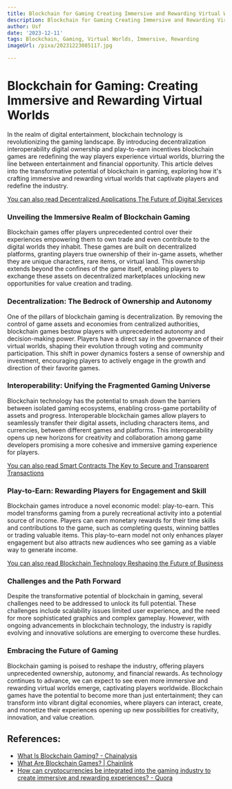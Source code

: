 ```yaml
---
title: Blockchain for Gaming Creating Immersive and Rewarding Virtual Worlds
description: Blockchain for Gaming Creating Immersive and Rewarding Virtual Worlds
author: Usf
date: '2023-12-11'
tags: Blockchain, Gaming, Virtual Worlds, Immersive, Rewarding
imageUrl: /pixa/20231223085117.jpg

---
```

# Blockchain for Gaming: Creating Immersive and Rewarding Virtual Worlds

In the realm of  digital entertainment, blockchain technology is revolutionizing the gaming  landscape. By introducing decentralization interoperability  digital ownership and play-to-earn incentives blockchain games are redefining the way players experience virtual worlds, blurring the line between entertainment  and financial opportunity. This article delves into the transformative potential of blockchain in gaming, exploring how it's crafting immersive and rewarding virtual worlds that captivate players  and redefine the industry.

[You  can also read Decentralized Applications The Future of Digital Services](Decentralized%20Applications%20The%20Future%20of%20Digital%20Services)


### Unveiling the  Immersive Realm of Blockchain Gaming

Blockchain games offer players unprecedented control over their experiences empowering them  to own trade and even contribute to  the digital worlds they inhabit.  These games are built on decentralized platforms, granting players true  ownership of their  in-game  assets, whether they  are unique characters,  rare items, or virtual land. This  ownership extends beyond the confines of the game itself, enabling players to exchange  these  assets on decentralized marketplaces  unlocking  new opportunities for value creation and trading.

### Decentralization: The Bedrock of Ownership and Autonomy

One of the pillars  of blockchain  gaming is decentralization. By  removing the  control of game assets and economies from  centralized authorities, blockchain games bestow players with unprecedented autonomy and decision-making power. Players have a direct say in the governance  of  their virtual  worlds, shaping their evolution through voting and community participation. This shift in power dynamics fosters a sense of ownership and investment, encouraging players to actively  engage in  the growth and direction of their favorite games.

### Interoperability: Unifying the Fragmented Gaming Universe

Blockchain technology has the potential to smash down the barriers  between isolated  gaming ecosystems, enabling cross-game portability of assets and progress. Interoperable blockchain games allow  players  to seamlessly transfer their digital assets, including characters items, and currencies, between different games and platforms. This interoperability opens up new horizons for  creativity and collaboration among game developers promising a more cohesive and immersive gaming experience for players.

[You can also read Smart Contracts The Key to Secure and Transparent Transactions](Smart%20Contracts%20The%20Key%20to%20Secure%20and%20Transparent%20Transactions)


### Play-to-Earn: Rewarding Players for Engagement and Skill

Blockchain  games  introduce a novel economic model: play-to-earn. This model transforms  gaming from  a purely recreational activity into a potential source of income. Players can earn monetary rewards for their time skills and contributions to the game, such as  completing quests, winning battles or trading valuable  items. This play-to-earn model not only enhances player engagement but also attracts new  audiences who see gaming as  a viable way to generate income.

[You can also read Blockchain Technology Reshaping the Future of Business](Blockchain%20Technology%20Reshaping%20the%20Future%20of%20Business)


### Challenges and the Path Forward

Despite the transformative potential of blockchain in gaming, several challenges  need to be addressed to unlock its full potential. These challenges include scalability issues limited user experience, and  the need for more sophisticated graphics and  complex gameplay. However, with ongoing advancements in blockchain technology, the industry is rapidly evolving and  innovative solutions are  emerging to overcome these hurdles.

### Embracing the Future of Gaming

Blockchain gaming is poised  to reshape the industry, offering players unprecedented ownership, autonomy, and financial rewards. As technology continues to advance, we can expect to see even more immersive and rewarding virtual  worlds emerge, captivating players worldwide. Blockchain games  have  the potential to become more than just  entertainment; they  can transform into vibrant digital economies, where players can interact, create, and monetize their experiences opening up new possibilities  for creativity, innovation, and value creation.

## References:
- [What Is Blockchain Gaming? - Chainalysis](https://www.chainalysis.com/blog/blockchain-gaming/)
- [What Are Blockchain Games? | Chainlink](https://chain.link/education/blockchain-gaming)
- [How can cryptocurrencies be integrated into the gaming industry to create immersive and rewarding experiences? - Quora](https://www.quora.com/How-can-cryptocurrencies-be-integrated-into-the-gaming-industry-to-create-immersive-and-rewarding-experiences)
